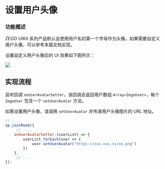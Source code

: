 # 设置用户头像


### 功能概述

ZEGO UIKit 系列产品默认会使用用户名的第一个字母作为头像。如果需要自定义用户头像，可以参考本篇文档实现。

设置自定义用户头像后的 UI 效果如下图所示：

<Frame width="512" height="auto" caption="">
  <img src="https://storage.zego.im/sdk-doc/Pics/Prebuilt_Web/setAvatar.png" />
</Frame>

## 实现流程

监听回调 `onUserAvatarSetter`，该回调会返回用户数组 `Array<ZegoUser>`，每个 `ZegoUser` 包含一个 `setUserAvatar` 方法。

如需设置用户头像，请调用 `setUserAvatar` 并传递用户头像图片的 URL 地址。

```js
// ....
zp.joinRoom({
     // ...,
    onUserAvatarSetter:(userList) => {
        userList.forEach(user => {
            user.setUserAvatar("https://xxx.xxx.xx/xx.png")
        })
    }, 
     // ...
});
```
